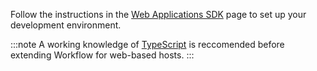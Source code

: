 Follow the instructions in the [Web Applications SDK](../getting-started-web.mdx) page to set up your development environment.

:::note
A working knowledge of [TypeScript](https://www.typescriptlang.org/) is reccomended before extending Workflow for web-based hosts.
:::
